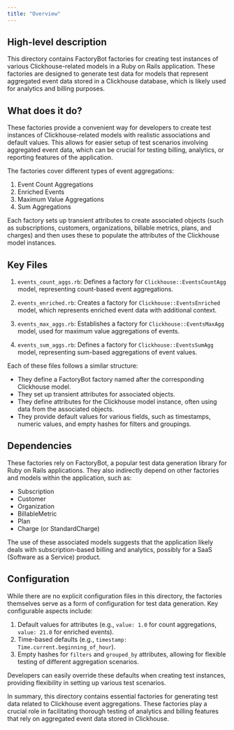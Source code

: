 ```yaml
---
title: "Overview"
---
```


## High-level description
This directory contains FactoryBot factories for creating test instances of various Clickhouse-related models in a Ruby on Rails application. These factories are designed to generate test data for models that represent aggregated event data stored in a Clickhouse database, which is likely used for analytics and billing purposes.

## What does it do?
These factories provide a convenient way for developers to create test instances of Clickhouse-related models with realistic associations and default values. This allows for easier setup of test scenarios involving aggregated event data, which can be crucial for testing billing, analytics, or reporting features of the application.

The factories cover different types of event aggregations:
1. Event Count Aggregations
2. Enriched Events
3. Maximum Value Aggregations
4. Sum Aggregations

Each factory sets up transient attributes to create associated objects (such as subscriptions, customers, organizations, billable metrics, plans, and charges) and then uses these to populate the attributes of the Clickhouse model instances.

## Key Files

1. `events_count_aggs.rb`: Defines a factory for `Clickhouse::EventsCountAgg` model, representing count-based event aggregations.

2. `events_enriched.rb`: Creates a factory for `Clickhouse::EventsEnriched` model, which represents enriched event data with additional context.

3. `events_max_aggs.rb`: Establishes a factory for `Clickhouse::EventsMaxAgg` model, used for maximum value aggregations of events.

4. `events_sum_aggs.rb`: Defines a factory for `Clickhouse::EventsSumAgg` model, representing sum-based aggregations of event values.

Each of these files follows a similar structure:
- They define a FactoryBot factory named after the corresponding Clickhouse model.
- They set up transient attributes for associated objects.
- They define attributes for the Clickhouse model instance, often using data from the associated objects.
- They provide default values for various fields, such as timestamps, numeric values, and empty hashes for filters and groupings.

## Dependencies
These factories rely on FactoryBot, a popular test data generation library for Ruby on Rails applications. They also indirectly depend on other factories and models within the application, such as:

- Subscription
- Customer
- Organization
- BillableMetric
- Plan
- Charge (or StandardCharge)

The use of these associated models suggests that the application likely deals with subscription-based billing and analytics, possibly for a SaaS (Software as a Service) product.

## Configuration
While there are no explicit configuration files in this directory, the factories themselves serve as a form of configuration for test data generation. Key configurable aspects include:

1. Default values for attributes (e.g., `value: 1.0` for count aggregations, `value: 21.0` for enriched events).
2. Time-based defaults (e.g., `timestamp: Time.current.beginning_of_hour`).
3. Empty hashes for `filters` and `grouped_by` attributes, allowing for flexible testing of different aggregation scenarios.

Developers can easily override these defaults when creating test instances, providing flexibility in setting up various test scenarios.

In summary, this directory contains essential factories for generating test data related to Clickhouse event aggregations. These factories play a crucial role in facilitating thorough testing of analytics and billing features that rely on aggregated event data stored in Clickhouse.